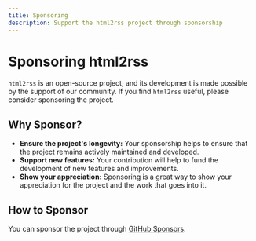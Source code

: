 ```yaml
---
title: Sponsoring
description: Support the html2rss project through sponsorship
---
```


# Sponsoring html2rss

`html2rss` is an open-source project, and its development is made possible by the support of our community. If you find `html2rss` useful, please consider sponsoring the project.

## Why Sponsor?

- **Ensure the project's longevity:** Your sponsorship helps to ensure that the project remains actively maintained and developed.
- **Support new features:** Your contribution will help to fund the development of new features and improvements.
- **Show your appreciation:** Sponsoring is a great way to show your appreciation for the project and the work that goes into it.

## How to Sponsor

You can sponsor the project through [GitHub Sponsors](https://github.com/sponsors/gildesmarais).
